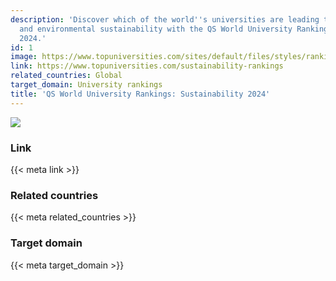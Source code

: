 ```yaml
---
description: 'Discover which of the world''s universities are leading the way in social
  and environmental sustainability with the QS World University Rankings: Sustainability
  2024.'
id: 1
image: https://www.topuniversities.com/sites/default/files/styles/ranking_header_250x217/public/ranking_set_release/4174/WUR23-MAR%2067494%20sust%202024_TUhomepage-%20desktop%20global%20mba.png.webp
link: https://www.topuniversities.com/sustainability-rankings
related_countries: Global
target_domain: University rankings
title: 'QS World University Rankings: Sustainability 2024'
---
```


![]({{< meta image >}})

### Link

{{< meta link >}}

### Related countries

{{< meta related_countries >}}

### Target domain

{{< meta target_domain >}}

